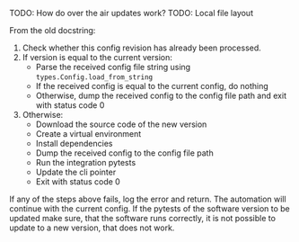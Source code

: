 
TODO: How do over the air updates work?
TODO: Local file layout


From the old docstring:

1. Check whether this config revision has already been processed.
2. If version is equal to the current version:
    * Parse the received config file string using
        `types.Config.load_from_string`
    * If the received config is equal to the current
        config, do nothing
    * Otherwise, dump the received config to the config
        file path and exit with status code 0
3. Otherwise:
    * Download the source code of the new version
    * Create a virtual environment
    * Install dependencies
    * Dump the received config to the config file path
    * Run the integration pytests
    * Update the cli pointer
    * Exit with status code 0

If any of the steps above fails, log the error and return. The
automation will continue with the current config. If the pytests
of the software version to be updated make sure, that the software
runs correctly, it is not possible to update to a new version, that
does not work. 